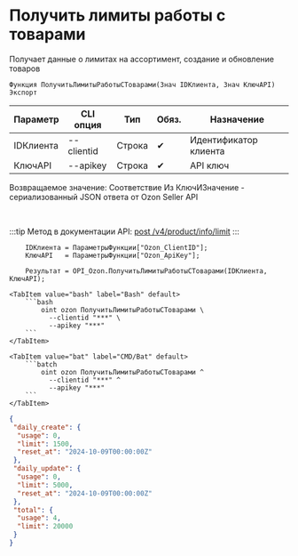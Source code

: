 ﻿---
sidebar_position: 5
description: Получить лимиты работы с товарами и другие функции для работы с Ozon в Открытом пакете интеграций - бесплатной open-source библиотеке интеграций для 1С:Предприятие 8, OneScript и CLI
keywords: [1C, 1С, 1С:Предприятие, 1С:Предприятие 8.3, API, Интеграция, Сервисы, Обмен, OneScript, CLI, Ozon]
---


# Получить лимиты работы с товарами
 Получает данные о лимитах на ассортимент, создание и обновление товаров



`Функция ПолучитьЛимитыРаботыСТоварами(Знач IDКлиента, Знач КлючAPI) Экспорт`

  | Параметр | CLI опция | Тип | Обяз. | Назначение |
  |-|-|-|-|-|
  | IDКлиента | --clientid | Строка | &#x2714; | Идентификатор клиента |
  | КлючAPI | --apikey | Строка | &#x2714; | API ключ |

  
  Возвращаемое значение:   Соответствие Из КлючИЗначение - сериализованный JSON ответа от Ozon Seller API

<br/>

:::tip
Метод в документации API: [post /v4/product/info/limit](https://docs.ozon.ru/api/seller/#operation/ProductAPI_GetUploadQuota)
:::
<br/>



```bsl title="Пример использования для 1С:Предприятие/OneScript"
    IDКлиента = ПараметрыФункции["Ozon_ClientID"];
    КлючAPI   = ПараметрыФункции["Ozon_ApiKey"];

    Результат = OPI_Ozon.ПолучитьЛимитыРаботыСТоварами(IDКлиента, КлючAPI);
```
    

 <Tabs>
  
    <TabItem value="bash" label="Bash" default>
        ```bash
            oint ozon ПолучитьЛимитыРаботыСТоварами \
              --clientid "***" \
              --apikey "***"
        ```
    </TabItem>
  
    <TabItem value="bat" label="CMD/Bat" default>
        ```batch
            oint ozon ПолучитьЛимитыРаботыСТоварами ^
              --clientid "***" ^
              --apikey "***"
        ```
    </TabItem>
</Tabs>


```json title="Результат"
{
 "daily_create": {
  "usage": 0,
  "limit": 1500,
  "reset_at": "2024-10-09T00:00:00Z"
 },
 "daily_update": {
  "usage": 0,
  "limit": 5000,
  "reset_at": "2024-10-09T00:00:00Z"
 },
 "total": {
  "usage": 4,
  "limit": 20000
 }
}
```
